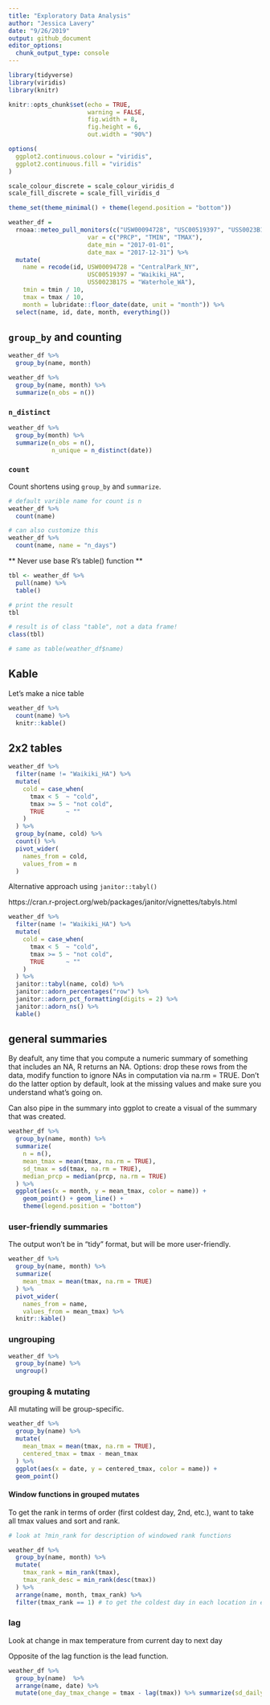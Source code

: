 ```yaml
---
title: "Exploratory Data Analysis"
author: "Jessica Lavery"
date: "9/26/2019"
output: github_document
editor_options: 
  chunk_output_type: console
---
```


```r
library(tidyverse)
library(viridis)
library(knitr)

knitr::opts_chunk$set(echo = TRUE,
                      warning = FALSE,
                      fig.width = 8,
                      fig.height = 6,
                      out.width = "90%")

options(
  ggplot2.continuous.colour = "viridis",
  ggplot2.continuous.fill = "viridis"
)

scale_colour_discrete = scale_colour_viridis_d
scale_fill_discrete = scale_fill_viridis_d

theme_set(theme_minimal() + theme(legend.position = "bottom"))
```

```r
weather_df = 
  rnoaa::meteo_pull_monitors(c("USW00094728", "USC00519397", "USS0023B17S"),
                      var = c("PRCP", "TMIN", "TMAX"), 
                      date_min = "2017-01-01",
                      date_max = "2017-12-31") %>%
  mutate(
    name = recode(id, USW00094728 = "CentralPark_NY", 
                      USC00519397 = "Waikiki_HA",
                      USS0023B17S = "Waterhole_WA"),
    tmin = tmin / 10,
    tmax = tmax / 10,
    month = lubridate::floor_date(date, unit = "month")) %>%
  select(name, id, date, month, everything())
```

## `group_by` and counting
```r
weather_df %>% 
  group_by(name, month)
```

```r
weather_df %>% 
  group_by(name, month) %>% 
  summarize(n_obs = n())
```

### `n_distinct`

```r
weather_df %>% 
  group_by(month) %>% 
  summarize(n_obs = n(),
            n_unique = n_distinct(date))
```


### `count`

Count shortens using `group_by` and `summarize`.

```r
# default varible name for count is n
weather_df %>% 
  count(name)

# can also customize this
weather_df %>% 
  count(name, name = "n_days")
```

** Never use base R's table() function ** 

```r
tbl <- weather_df %>% 
  pull(name) %>% 
  table()

# print the result
tbl

# result is of class "table", not a data frame! 
class(tbl)

# same as table(weather_df$name)
```

## Kable

Let's make a nice table

```r
weather_df %>% 
  count(name) %>% 
  knitr::kable()
```

## 2x2 tables

```r
weather_df %>% 
  filter(name != "Waikiki_HA") %>% 
  mutate(
    cold = case_when(
      tmax < 5  ~ "cold",
      tmax >= 5 ~ "not cold",
      TRUE      ~ ""
    )
  ) %>% 
  group_by(name, cold) %>% 
  count() %>% 
  pivot_wider(
    names_from = cold,
    values_from = n
  )
```

Alternative approach using `janitor::tabyl()`

https://cran.r-project.org/web/packages/janitor/vignettes/tabyls.html

```r
weather_df %>% 
  filter(name != "Waikiki_HA") %>% 
  mutate(
    cold = case_when(
      tmax < 5  ~ "cold",
      tmax >= 5 ~ "not cold",
      TRUE      ~ ""
    )
  ) %>% 
  janitor::tabyl(name, cold) %>%
  janitor::adorn_percentages("row") %>%
  janitor::adorn_pct_formatting(digits = 2) %>%
  janitor::adorn_ns() %>% 
  kable()
```

## general summaries

By deafult, any time that you compute a numeric summary of something that includes an NA, R returns an NA. Options: drop these rows from the data, modify function to ignore NAs in computation via na.rm = TRUE. Don't do the latter option by default, look at the missing values and make sure you understand what's going on. 

Can also pipe in the summary into ggplot to create a visual of the summary that was created. 

```r
weather_df %>% 
  group_by(name, month) %>%
  summarize(
    n = n(),
    mean_tmax = mean(tmax, na.rm = TRUE),
    sd_tmax = sd(tmax, na.rm = TRUE),
    median_prcp = median(prcp, na.rm = TRUE)
  ) %>%
  ggplot(aes(x = month, y = mean_tmax, color = name)) + 
    geom_point() + geom_line() + 
    theme(legend.position = "bottom")
```

### user-friendly summaries

The output won't be in "tidy" format, but will be more user-friendly. 

```r
weather_df %>% 
  group_by(name, month) %>% 
  summarize(
    mean_tmax = mean(tmax, na.rm = TRUE)
  ) %>% 
  pivot_wider(
    names_from = name,
    values_from = mean_tmax) %>% 
  knitr::kable()
```

### ungrouping

```r
weather_df %>% 
  group_by(name) %>% 
  ungroup()
```

### grouping & mutating

All mutating will be group-specific.

```r
weather_df %>% 
  group_by(name) %>% 
  mutate(
    mean_tmax = mean(tmax, na.rm = TRUE),
    centered_tmax = tmax - mean_tmax
  ) %>% 
  ggplot(aes(x = date, y = centered_tmax, color = name)) +
  geom_point()
```

#### Window functions in grouped mutates
To get the rank in terms of order (first coldest day, 2nd, etc.), want to take all tmax values and sort and rank.

```r
# look at ?min_rank for description of windowed rank functions

weather_df %>% 
  group_by(name, month) %>% 
  mutate(
    tmax_rank = min_rank(tmax),
    tmax_rank_desc = min_rank(desc(tmax))
  ) %>% 
  arrange(name, month, tmax_rank) %>% 
  filter(tmax_rank == 1) # to get the coldest day in each location in each month
```

### lag

Look at change in max temperature from current day to next day

Opposite of the lag function is the lead function. 

```r
weather_df %>%
  group_by(name)  %>% 
  arrange(name, date) %>% 
  mutate(one_day_tmax_change = tmax - lag(tmax)) %>% summarize(sd_daily_chnge = sd(one_day_tmax_change, na.rm = TRUE))
```



